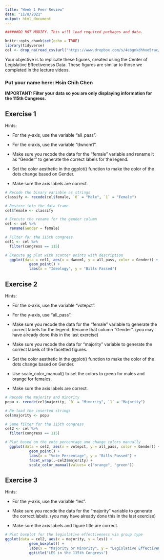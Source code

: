 ```yaml
---
title: "Week 1 Peer Review"
date: "11/8/2021"
output: html_document
---
```


```r
######DO NOT MODIFY. This will load required packages and data.

knitr::opts_chunk$set(echo = TRUE)
library(tidyverse)
cel <- drop_na(read_csv(url("https://www.dropbox.com/s/4ebgnkdhhxo5rac/cel_volden_wiseman%20_coursera.csv?raw=1")))
```

Your objective is to replicate these figures, created using the Center of Legislative Effectiveness Data. These figures are similar to those we completed in the lecture videos.

### Put your name here: Hsin Chih Chen

**IMPORTANT: Filter your data so you are only displaying information for the 115th Congress.**

## Exercise 1

Hints:

* For the y-axis, use the variable "all_pass".

* For the x-axis, use the variable "dwnom1".

* Make sure you recode the data for the "female" variable and rename it as "Gender" to generate the correct labels for the legend.

* Set the color aesthetic in the ggplot() function to make the color of the dots change based on Gender.

* Make sure the axis labels are correct.

```r
# Recode the binary variable as strings
classify <- recode(cel$female, `0` = "Male", `1` = "Female")

# Restore into the data frame
cel$female <- classify

# Execute the rename for the gender column
cel <- cel %>%
  rename(Gender = female)

# Filter for the 115th congress
cel1 <- cel %>%
  filter(congress == 115)

# Execute gg plot with scatter points with description
  ggplot(data = cel1, aes(x = dwnom1, y = all_pass, color = Gender)) +   
           geom_point() +
           labs(x = "Ideology", y = "Bills Passed")
```

## Exercise 2

Hints:

* For the x-axis, use the variable "votepct".

* For the y-axis, use "all_pass".

* Make sure you recode the data for the "female" variable to generate the correct labels for the legend. Rename that column "Gender". (you may have already done this in the last exercise)

* Make sure you recode the data for "majority" variable to generate the correct labels of the facetted figures.

* Set the color aesthetic in the ggplot() function to make the color of the dots change based on Gender.

* Use scale_color_manual() to set the colors to green for males and orange for females.

* Make sure the axis labels are correct.


```r
# Recode the majority and minority
popu <- recode(cel$majority, `0` = "Minority", `1` = "Majority")

# Re-load the inserted strings
cel$majority <- popu

# Same filter for the 115th congress
cel2 <- cel %>%
  filter(congress == 115)

# Plot based on the vote percentage and change colors manually
  ggplot(data = cel2, aes(x = votepct, y = all_pass, color = Gender)) +   
           geom_point() +
           labs(x = "Vote Percentage", y = "Bills Passed") +
           facet_wrap(.~cel2$majority) +
           scale_color_manual(values= c("orange", "green"))
```

## Exercise 3

Hints:

* For the y-axis, use the variable "les".

* Make sure you recode the data for the "majority" variable to generate the correct labels. (you may have already done this in the last exercise)

* Make sure the axis labels and figure title are correct.


```r
# Plot boxplot for the legislative effectiveness via group type
ggplot(data = cel2, aes(x = majority, y = les)) +   
           geom_boxplot() +
           labs(x = "Majority or Minority", y = "Legislative Effectiveness") +
           ggtitle("LES in the 115th Congress")
```

